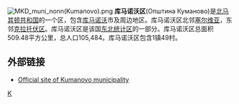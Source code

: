[[File:MKD_muni_nonn(Kumanovo).png|right]]
'''库马诺沃区'''(Општина Куманово)是[[北马其顿共和国|北马其顿共和国]]的一个区，包含[[库马诺沃|库马诺沃]]市及周边地区。库马诺沃区北邻[[塞尔维亚|塞尔维亚]]，东邻[[克拉托伏区|克拉托伏区]]。库马诺沃区是该国[[东北统计区|东北统计区]]的一部分。库马诺沃区总面积509.48平方公里，总人口105,484。库马诺沃区包含1镇49村。

==外部链接==
* [http://www.Kumanovo.gov.mk Official site of Kumanovo municipality] {{Wayback|url=http://www.kumanovo.gov.mk/ |date=20071231075358 }}

{{北馬其頓行政區劃}}

[[Category:北马其顿行政区划|K]]
